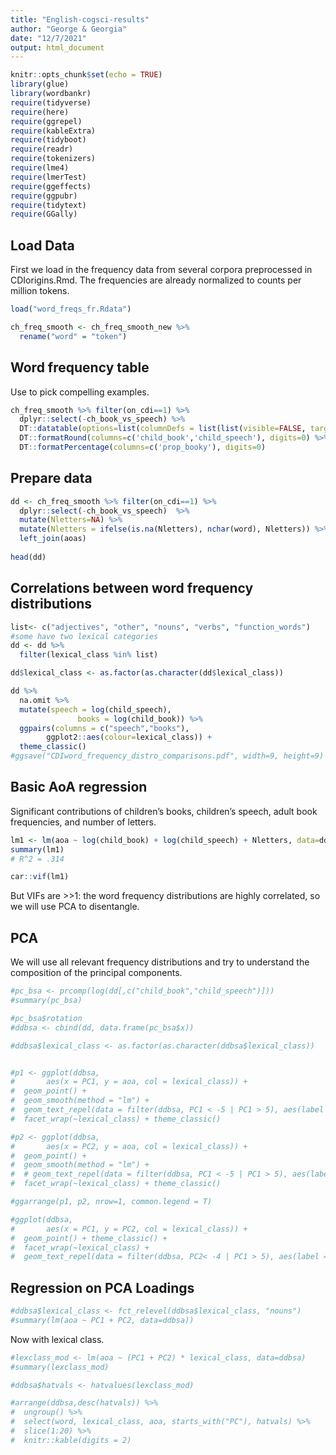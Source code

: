 ```yaml
---
title: "English-cogsci-results"
author: "George & Georgia"
date: "12/7/2021"
output: html_document
---
```


```r
knitr::opts_chunk$set(echo = TRUE)
library(glue)
library(wordbankr)
require(tidyverse)
require(here)
require(ggrepel)
require(kableExtra)
require(tidyboot)
require(readr)
require(tokenizers)
require(lme4)
require(lmerTest)
require(ggeffects)
require(ggpubr)
require(tidytext)
require(GGally)
```

## Load Data

First we load in the frequency data from several corpora preprocessed in CDIorigins.Rmd.
The frequencies are already normalized to counts per million tokens.

```r
load("word_freqs_fr.Rdata")

ch_freq_smooth <- ch_freq_smooth_new %>%
  rename("word" = "token") 
```

## Word frequency table

Use to pick compelling examples.

```r
ch_freq_smooth %>% filter(on_cdi==1) %>% 
  dplyr::select(-ch_book_vs_speech) %>%
  DT::datatable(options=list(columnDefs = list(list(visible=FALSE, targets=c(1,3))))) %>%
  DT::formatRound(columns=c('child_book','child_speech'), digits=0) %>%
  DT::formatPercentage(columns=c('prop_booky'), digits=0)
```


## Prepare data

```r
dd <- ch_freq_smooth %>% filter(on_cdi==1) %>% 
  dplyr::select(-ch_book_vs_speech)  %>%
  mutate(Nletters=NA) %>%
  mutate(Nletters = ifelse(is.na(Nletters), nchar(word), Nletters)) %>%
  left_join(aoas)
 
head(dd)

```



## Correlations between word frequency distributions

```r

list<- c("adjectives", "other", "nouns", "verbs", "function_words")
#some have two lexical categories
dd <- dd %>%
  filter(lexical_class %in% list)

dd$lexical_class <- as.factor(as.character(dd$lexical_class))

dd %>%
  na.omit %>%
  mutate(speech = log(child_speech),
               books = log(child_book)) %>%
  ggpairs(columns = c("speech","books"),
        ggplot2::aes(colour=lexical_class)) + 
  theme_classic()
#ggsave("CDIword_frequency_distro_comparisons.pdf", width=9, height=9)
```
## Basic AoA regression

Significant contributions of children's books, children's speech, adult book frequencies, and number of letters.

```r
lm1 <- lm(aoa ~ log(child_book) + log(child_speech) + Nletters, data=dd)
summary(lm1) 
# R^2 = .314
```

```r
car::vif(lm1)
```

But VIFs are >>1: the word frequency distributions are highly correlated, so we will use PCA to disentangle.

## PCA 

We will use all relevant frequency distributions and try to understand the composition of the principal components.

```r
#pc_bsa <- prcomp(log(dd[,c("child_book","child_speech")]))
#summary(pc_bsa)
```


```r
#pc_bsa$rotation 
#ddbsa <- cbind(dd, data.frame(pc_bsa$x))
```


```r
#ddbsa$lexical_class <- as.factor(as.character(ddbsa$lexical_class))


#p1 <- ggplot(ddbsa, 
#       aes(x = PC1, y = aoa, col = lexical_class)) + 
#  geom_point() +
#  geom_smooth(method = "lm") + 
#  geom_text_repel(data = filter(ddbsa, PC1 < -5 | PC1 > 5), aes(label = word)) + 
#  facet_wrap(~lexical_class) + theme_classic()

#p2 <- ggplot(ddbsa, 
#       aes(x = PC2, y = aoa, col = lexical_class)) + 
#  geom_point() +
#  geom_smooth(method = "lm") + 
#  # geom_text_repel(data = filter(ddbsa, PC1 < -5 | PC1 > 5), aes(label = word)) + 
#  facet_wrap(~lexical_class) + theme_classic()

#ggarrange(p1, p2, nrow=1, common.legend = T)
```


```r
#ggplot(ddbsa, 
#       aes(x = PC1, y = PC2, col = lexical_class)) + 
#  geom_point() + theme_classic() +
#  facet_wrap(~lexical_class) + 
#  geom_text_repel(data = filter(ddbsa, PC2< -4 | PC1 > 5), aes(label = word), max.overlaps = 50, size =3)
```

## Regression on PCA Loadings

```r
#ddbsa$lexical_class <- fct_relevel(ddbsa$lexical_class, "nouns")
#summary(lm(aoa ~ PC1 + PC2, data=ddbsa)) 
```

Now with lexical class.

```r
#lexclass_mod <- lm(aoa ~ (PC1 + PC2) * lexical_class, data=ddbsa)
#summary(lexclass_mod)
```


```r
#ddbsa$hatvals <- hatvalues(lexclass_mod)

#arrange(ddbsa,desc(hatvals)) %>%
#  ungroup() %>%
#  select(word, lexical_class, aoa, starts_with("PC"), hatvals) %>%
#  slice(1:20) %>%
#  knitr::kable(digits = 2)
```


